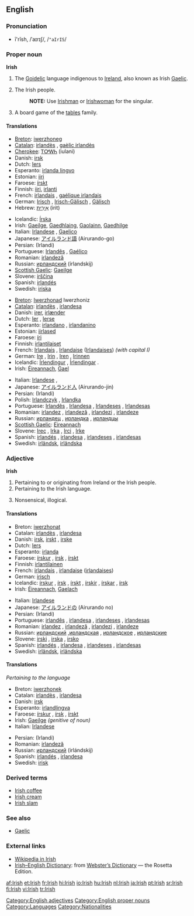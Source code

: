 {{wikipedia}}
{{interwiktionary|code=ga}}
==English==

===Pronunciation===
*ī'rĭsh, /ˈaɪrɪʃ/, /<tt>"aIrIS</tt>/

===Proper noun===
'''Irish'''

# The [[Goidelic]] language indigenous to [[Ireland]], also known as Irish [[Gaelic]].
# {{italbrac|collectively as a plural}} The Irish people.
#:'''NOTE:''' Use [[Irishman]] or [[Irishwoman]] for the singular.
# A board game of the [[tables]] family.

====Translations====
{{trans-top|the language}}
*[[Breton]]: [[iwerzhoneg]] {{m}}
*[[Catalan]]: [[irlandès]] {{m}}, [[gaèlic irlandès]] {{m}}
*[[Cherokee]]: [[ᎢᎤᎳᏂ]] (iulani)
*Danish: [[irsk]]
*Dutch: [[Iers]] {{n}}
*Esperanto: [[irlanda lingvo]]
*Estonian: [[iiri]]
*Faroese: [[írskt]] {{n}}
*Finnish: [[iiri]], [[irlanti]]
*French: [[irlandais]] {{m}}, [[gaélique irlandais]] {{m}}
*German: [[Irisch]] {{n}}, [[Irisch-Gälisch]] {{n}}, [[Gälisch]] {{n}}
*Hebrew: [[אירית|אִירִית]] (irit)
{{trans-mid}}
*Icelandic: [[Írska]]
*Irish: [[Gaeilge]], [[Gaedhlaing]], [[Gaolainn]], [[Gaedhilge]]
*Italian: [[Irlandese]] {{m}}, [[Gaelico]] {{m}}
*Japanese: [[アイルランド語]] (Airurando-go)
*Persian: {{FAchar|[[ایرلندی]]}} (Irlandi)
*Portuguese: [[Irlandês]] {{m}}, [[Gaélico]] {{m}}
*Romanian: [[irlandeză]] {{f}}
*Russian: [[ирландский]] (írlandskij) {{m}}
*[[Scottish Gaelic]]: [[Gaeilge]] {{f}}
*Slovene: [[irščina]] {{f}}
*Spanish: [[irlandés]] {{m}}
*Swedish: [[iriska]]
{{trans-bottom}}

{{trans-top|the people}}
*[[Breton]]: [[Iwerzhonad]] {{m}} Iwerzhoniz {{p}}
*[[Catalan]]: [[irlandès]] {{m}}, [[irlandesa]] {{f}}
*Danish: [[irer]], [[irlænder]]
*Dutch: [[Ier]] {{m}}, [[Ierse]] {{f}}
*Esperanto: [[irlandano]] {{m}}, [[irlandanino]] {{f}}
*Estonian: [[iirlased]]
*Faroese: [[íri]] {{m}}
*Finnish: [[irlantilaiset]]
*French: [[Irlandais]] {{m}}, [[Irlandaise]] {{f}} ([[Irlandaises]]) ''(with capital I)''
*German: [[Ire]] {{m}}, [[Irin]] {{f}}, [[Iren]] {{m}} {{p}}, [[Irinnen]] {{f}} {{p}}
*Icelandic: [[Írlendingur]] {{m}}, [[Írlendingar]] {{p}}.
*Irish: [[Éireannach]], [[Gael]]
{{trans-mid}}
*Italian: [[Irlandese]] {{m}}, {{f}}
*Japanese: [[アイルランド人]] (Airurando-jin)
*Persian: {{FAchar|[[ایرلندی]]}} (Irlandi)
*Polish: [[Irlandczyk]] {{m}}, [[Irlandka]] {{f}}
*Portuguese: [[Irlandês]] {{m}}, [[Irlandesa]] {{f}}, [[Irlandeses]] {{m}} {{p}}, [[Irlandesas]] {{f}} {{p}}
*Romanian: [[irlandez]] {{m}}, [[irlandeză]] {{f}}, [[irlandezi]] {{p}}, [[irlandeze]] {{f}} {{p}}
*Russian: [[ирландец]] {{m}}, [[ирландка]] {{f}}, [[ирландцы]] {{p}}
*[[Scottish Gaelic]]: [[Eireannach]] {{m}}
*Slovene: [[Irec]] {{m}}, [[Irka]] {{f}}, [[Irci]] {{p}}, [[Irke]] {{f}} {{p}}
*Spanish: [[irlandés]] {{m}}, [[irlandesa]] {{f}}, [[irlandeses]] {{m}} {{p}}, [[irlandesas]] {{f}} {{p}}
*Swedish: [[irländsk]], [[irländska]]
{{trans-bottom}}

===Adjective===
'''Irish'''

# Pertaining to or originating from Ireland or the Irish people.
# Pertaining to the Irish language.
# {{context|derogatory|colloquial}} Nonsensical, illogical.

====Translations====
{{rfc-trans}}
{{top}}
*Breton: [[iwerzhonat]]
*Catalan: [[irlandès]] {{m}}, [[irlandesa]] {{f}}
*Danish: [[irsk]], [[irskt]] {{n}}, [[irske]] {{p}}
*Dutch: [[Iers]]
*Esperanto: [[irlanda]]
*Faroese: [[írskur]] {{m}}, [[írsk]] {{f}}, [[írskt]] {{n}}
*Finnish: [[irlantilainen]]
*French: [[irlandais]] {{m}}, [[irlandaise]] {{f}} ([[irlandaises]])
*German: [[irisch]]
*Icelandic: [[írskur]] {{m}}, [[írskur|írsk]] {{f}}, [[írskt]] {{n}}, [[írskur|írskir]] {{m}} {{p}}, [[írskur|írskar]] {{f}} {{p}}, [[írskt|írsk]] {{n}} {{p}}
*Irish: [[Éireannach]], [[Gaelach]]
{{mid}}
*Italian: [[Irlandese]]
*Japanese: [[アイルランド]]の (Airurando no)
*Persian: {{FAchar|[[ایرلندی]]}} (Irlandi)
*Portuguese: [[irlandês]] {{m}}, [[irlandesa]] {{f}}, [[irlandeses]] {{m}} {{p}}, [[irlandesas]] {{f}} {{p}}
*Romanian: [[irlandez]] {{m}}, [[irlandeză]] {{f}}, [[irlandezi]] {{p}}, [[irlandeze]] {{f}} {{p}}
*Russian: [[ирландский]] {{m}},[[ирландская]] {{f}}, [[ирландское]] {{n}}, [[ирландские]] {{p}}
*Slovene: [[irski]] {{m}}, [[irska]] {{f}}, [[irsko]] {{n}}
*Spanish: [[irlandés]] {{m}}, [[irlandesa]] {{f}}, [[irlandeses]] {{m}} {{p}}, [[irlandesas]] {{f}} {{p}}
*Swedish: [[irländsk]], [[irländska]] {{p}}
{{bottom}}

====Translations====
''Pertaining to the language''
{{top}}
*Breton: [[iwerzhonek]]
*Catalan: [[irlandès]] {{m}}, [[irlandesa]] {{f}}
*Danish: [[irsk]]
*Esperanto: [[irland]][[lingva]]
*Faroese: [[írskur]] {{m}}, [[írsk]] {{f}}, [[írskt]] {{n}}
*Irish: [[Gaeilge]] ''(genitive of noun)''
*Italian: [[Irlandese]] {{m}}
{{mid}}
*Persian: {{FAchar|[[ایرلندی]]}} (Irlandi)
*Romanian: [[irlandeză]] {{f}}
*Russian: [[ирландский]] (irlándskij)
*Spanish: [[irlandés]] {{m}}, [[irlandesa]] {{f}}
*Swedish: [[irisk]]
{{bottom}}

===Derived terms===
*[[Irish coffee]]
*[[Irish cream]]
*[[Irish slam]]

===See also===
*[[Gaelic]]

===External links===
*[http://ga.wikipedia.com Wikipedia in Irish]
*[http://www.websters-online-dictionary.org/definition/Irish-english/ Irish–English Dictionary]: from [http://www.websters-online-dictionary.org/ Webster’s Dictionary] — the Rosetta Edition.
{{ethnologue|code=gle}}

[[Category:English adjectives]]
[[Category:English proper nouns]]
[[Category:Languages]]
[[Category:Nationalities]]

[[af:Irish]]
[[et:Irish]]
[[fr:Irish]]
[[hi:Irish]]
[[io:Irish]]
[[hu:Irish]]
[[nl:Irish]]
[[ja:Irish]]
[[pt:Irish]]
[[sr:Irish]]
[[fi:Irish]]
[[vi:Irish]]
[[tr:Irish]]